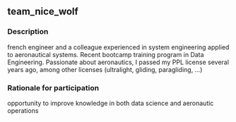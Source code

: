 ## team_nice_wolf

### Description
french engineer and a colleague experienced in system engineering applied to aeronautical systems. Recent bootcamp training program in Data Engineering. Passionate about aeronautics, I passed my PPL license several years ago, among other licenses (ultralight, gliding, paragliding, ...)

### Rationale for participation
opportunity to improve  knowledge in both data science and aeronautic operations

